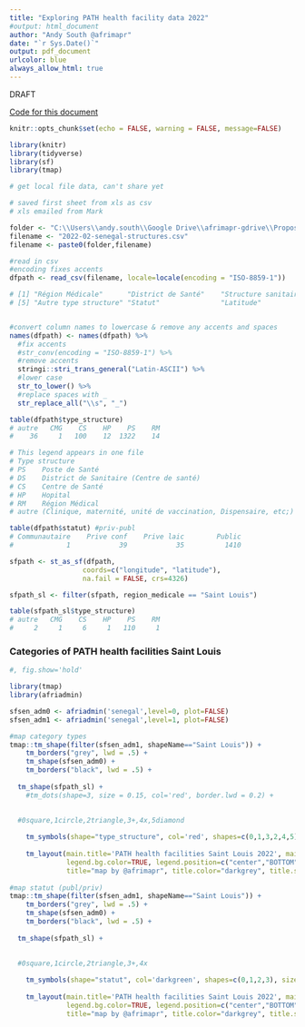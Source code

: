 ```yaml
---
title: "Exploring PATH health facility data 2022"
#output: html_document
author: "Andy South @afrimapr"
date: "`r Sys.Date()`"
output: pdf_document
urlcolor: blue
always_allow_html: true
---
```


DRAFT

[Code for this document](https://github.com/afrimapr/senegal-healthsites-2022/blob/master/senegal-PATH-data-exlore.Rmd)   

```r
knitr::opts_chunk$set(echo = FALSE, warning = FALSE, message=FALSE)

library(knitr)
library(tidyverse)
library(sf)
library(tmap)

```


```r

# get local file data, can't share yet

# saved first sheet from xls as csv
# xls emailed from Mark 

folder <- "C:\\Users\\andy.south\\Google Drive\\afrimapr-gdrive\\Proposals\\2022-01-senegal-covidaction\\data\\"
filename <- "2022-02-senegal-structures.csv"
filename <- paste0(folder,filename)

#read in csv
#encoding fixes accents
dfpath <- read_csv(filename, locale=locale(encoding = "ISO-8859-1"))

# [1] "Région Médicale"      "District de Santé"    "Structure sanitaire"  "Type structure" 
# [5] "Autre type structure" "Statut"               "Latitude"             "Longitude"   


#convert column names to lowercase & remove any accents and spaces
names(dfpath) <- names(dfpath) %>% 
  #fix accents
  #str_conv(encoding = "ISO-8859-1") %>% 
  #remove accents
  stringi::stri_trans_general("Latin-ASCII") %>%
  #lower case
  str_to_lower() %>% 
  #replace spaces with _
  str_replace_all("\\s", "_")

table(dfpath$type_structure)
# autre   CMG    CS    HP    PS    RM 
#    36     1   100    12  1322    14 

# This legend appears in one file
# Type structure	
# PS	Poste de Santé
# DS	District de Sanitaire (Centre de santé)
# CS	Centre de Santé
# HP	Hopital
# RM	Région Médical
# autre	(Clinique, maternité, unité de vaccination, Dispensaire, etc;)

table(dfpath$statut) #priv-publ
# Communautaire    Prive conf    Prive laic        Public 
#             1            39            35          1410 
```

```r

sfpath <- st_as_sf(dfpath, 
                  coords=c("longitude", "latitude"), 
                  na.fail = FALSE, crs=4326)

sfpath_sl <- filter(sfpath, region_medicale == "Saint Louis")

table(sfpath_sl$type_structure)
# autre   CMG    CS    HP    PS    RM 
#     2     1     6     1   110     1 

```


### Categories of PATH health facilities Saint Louis

```r

#, fig.show='hold'

library(tmap)
library(afriadmin)

sfsen_adm0 <- afriadmin('senegal',level=0, plot=FALSE)
sfsen_adm1 <- afriadmin('senegal',level=1, plot=FALSE)

#map category types
tmap::tm_shape(filter(sfsen_adm1, shapeName=="Saint Louis")) +
    tm_borders("grey", lwd = .5) +
    tm_shape(sfsen_adm0) +
    tm_borders("black", lwd = .5) +
  
  tm_shape(sfpath_sl) +
    #tm_dots(shape=3, size = 0.15, col='red', border.lwd = 0.2) +
  

  #0square,1circle,2triangle,3+,4x,5diamond
  
    tm_symbols(shape="type_structure", col='red', shapes=c(0,1,3,2,4,5), size=0.1) +
  
    tm_layout(main.title='PATH health facilities Saint Louis 2022', main.title.size=1,
              legend.bg.color=TRUE, legend.position=c("center","BOTTOM"),
              title="map by @afrimapr", title.color="darkgrey", title.size=0.8, title.position=c("RIGHT","BOTTOM")) #main.title goes above map
   
#map statut (publ/priv)
tmap::tm_shape(filter(sfsen_adm1, shapeName=="Saint Louis")) +
    tm_borders("grey", lwd = .5) +
    tm_shape(sfsen_adm0) +
    tm_borders("black", lwd = .5) +
  
  tm_shape(sfpath_sl) +

  
  #0square,1circle,2triangle,3+,4x
  
    tm_symbols(shape="statut", col='darkgreen', shapes=c(0,1,2,3), size=0.1) +
  
    tm_layout(main.title='PATH health facilities Saint Louis 2022', main.title.size=1,
              legend.bg.color=TRUE, legend.position=c("center","BOTTOM"),
              title="map by @afrimapr", title.color="darkgrey", title.size=0.8, title.position=c("RIGHT","BOTTOM")) #main.title goes above map


```




